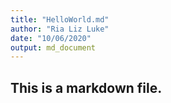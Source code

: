 ```yaml
---
title: "HelloWorld.md"
author: "Ria Liz Luke"
date: "10/06/2020"
output: md_document
---
```


## This is a markdown file.